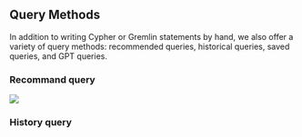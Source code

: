 ## Query Methods

In addition to writing Cypher or Gremlin statements by hand, we also offer a variety of query methods: recommended queries, historical queries, saved queries, and GPT queries.

### Recommand query

<img src="/query/recommand.png" />

### History query
